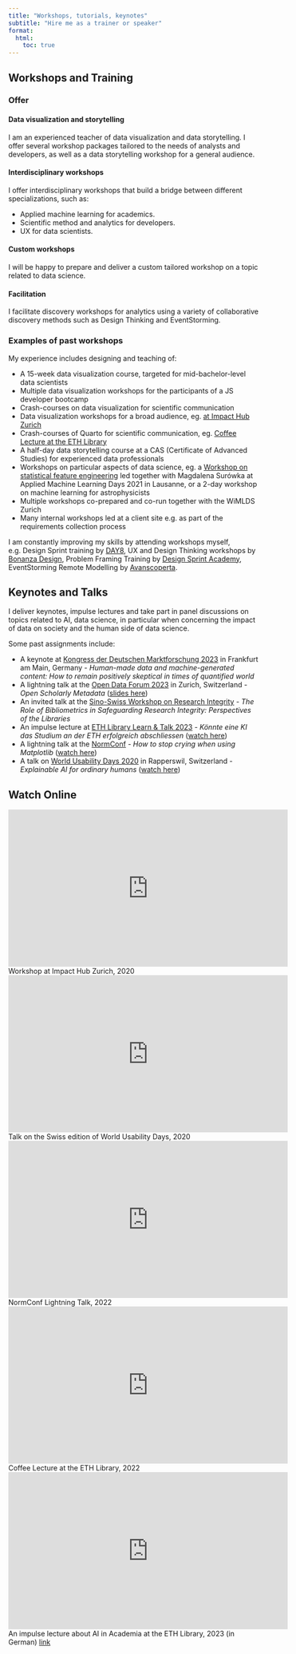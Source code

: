 ```yaml
---
title: "Workshops, tutorials, keynotes"
subtitle: "Hire me as a trainer or speaker"
format:
  html:
    toc: true
---
```


## Workshops and Training  

### Offer 

::: {.service-list}
#### Data visualization and storytelling
I am an experienced teacher of data visualization and data storytelling. I offer several workshop packages tailored to the needs of analysts and developers, as well as a data storytelling workshop for a general audience.

#### Interdisciplinary workshops
I offer interdisciplinary workshops that build a bridge between different specializations, such as: 

- Applied machine learning for academics.  
- Scientific method and analytics for developers.   
- UX for data scientists.  

#### Custom workshops
I will be happy to prepare and deliver a custom tailored workshop on a topic related to data science.

#### Facilitation
I facilitate discovery workshops for analytics using a variety of collaborative discovery methods such as Design Thinking and EventStorming.
::: 

### Examples of past workshops  

My experience includes designing and teaching of: 

- A 15-week data visualization course, targeted for mid-bachelor-level data scientists 
- Multiple data visualization workshops for the participants of a JS developer bootcamp 
- Crash-courses on data visualization for scientific communication
- Data visualization workshops for a broad audience, eg. [at Impact Hub Zurich](#vid-impacthub) 
- Crash-courses of Quarto for scientific communication, eg. [Coffee Lecture at the ETH Library](#vid-coffee-quarto) 
- A half-day data storytelling course at a CAS (Certificate of Advanced Studies) for experienced data professionals
- Workshops on particular aspects of data science, eg. a [Workshop on statistical feature engineering](https://appliedmldays.org/events/amld-epfl-2021/workshops/back-to-the-feature-boost-your-ml-model-with-statistical-feature-engineering) led together with Magdalena Surówka at Applied Machine Learning Days 2021 in Lausanne, or a 2-day workshop on machine learning for astrophysicists 
- Multiple workshops co-prepared and co-run together with the WiMLDS Zurich 
- Many internal workshops led at a client site e.g. as part of the requirements collection process 

I am constantly improving my skills by attending workshops myself, e.g. Design Sprint training by [DAY8](https://day8.io/), UX and Design Thinking workshops by [Bonanza Design](https://www.bonanza-studios.com/), Problem Framing Training by [Design Sprint Academy](https://www.designsprint.academy/), EventStorming Remote Modelling by [Avanscoperta](https://www.avanscoperta.it). 


## Keynotes and Talks  

I deliver keynotes, impulse lectures and take part in panel discussions on topics related to AI, data science, in particular when concerning the impact of data on society and the human side of data science. 

Some past assignments include: 

- A keynote at [Kongress der Deutschen Marktforschung 2023](https://www.bvm.org/termine-weiterbildung/kongress-der-deutschen-marktforschung/nachlese/) in Frankfurt am Main, Germany - *Human-made data and machine-generated content: How to remain positively skeptical in times of quantified world*  
- A lightning talk at the [Open Data Forum 2023](https://opendata.ch/events/opendata-ch-2023-forum/) in Zurich, Switzerland - *Open Scholarly Metadata* ([slides here](https://opendata.ch/wordpress/files/2023/07/2023-06-16-Open-scholarly-metadata-export.pdf)) 
- An invited talk at the [Sino-Swiss Workshop on Research Integrity](https://swissnex.org/app/uploads/sites/10/2023/05/Sino-Swiss-Workshop-on-Research-Integrity-20230510.pdf) - *The Role of Bibliometrics in Safeguarding Research Integrity: Perspectives of the Libraries*
- An impulse lecture at [ETH Library Learn & Talk 2023](https://video.ethz.ch/events/2023/learn_and_talk/90baa469-f65d-4f9f-99c6-01d8e2e163de.html) - *Könnte eine KI das Studium an der ETH erfolgreich abschliessen* ([watch here](#vid-bibliothek-ki))
- A lightning talk at the [NormConf](https://normconf.com/) - *How to stop crying when using Matplotlib* ([watch here](#vid-normconf)) 
- A talk on [World Usability Days 2020](https://uxschweiz.ch/events/world-usability-day-2020/) in Rapperswil, Switzerland - *Explainable AI for ordinary humans* ([watch here](#vid-explainable-wud))  




## Watch Online  

:::  {.video-centered #vid-impacthub} 

<iframe width="560" height="315" src="https://www.youtube.com/embed/Q1_xEFo2OJM?si=Y2lzjKRA5fhk7_5M" title="YouTube video player" frameborder="0" allow="accelerometer; autoplay; clipboard-write; encrypted-media; gyroscope; picture-in-picture; web-share" allowfullscreen></iframe>
<figcaption class="figure-caption">Workshop at Impact Hub Zurich, 2020</figcaption>
::: 


:::  {.video-centered #vid-explainable-wud} 
<iframe width="560" height="315" src="https://www.youtube.com/embed/TsEQHyBU1N0?si=9Bzvfeaxpsp2pr8j" title="YouTube video player" frameborder="0" allow="accelerometer; autoplay; clipboard-write; encrypted-media; gyroscope; picture-in-picture; web-share" allowfullscreen></iframe>
<figcaption class="figure-caption">Talk on the Swiss edition of World Usability Days, 2020</figcaption>
::: 

:::  {.video-centered #vid-normconf} 
<iframe width="560" height="315" src="https://www.youtube.com/embed/vjQIaepijbE?si=P7GZVAY_99ui_BAx" title="YouTube video player" frameborder="0" allow="accelerometer; autoplay; clipboard-write; encrypted-media; gyroscope; picture-in-picture; web-share" allowfullscreen></iframe>
<figcaption class="figure-caption">NormConf Lightning Talk, 2022</figcaption>
::: 

:::  {.video-centered #vid-coffee-quarto} 
<iframe width="560" height="315" src="https://www.youtube.com/embed/l204f-lsuDo?si=wNXxB-my9oOZVS5S" title="YouTube video player" frameborder="0" allow="accelerometer; autoplay; clipboard-write; encrypted-media; gyroscope; picture-in-picture; web-share" allowfullscreen></iframe>
<figcaption class="figure-caption">Coffee Lecture at the ETH Library, 2022</figcaption>
::: 


:::  {.video-centered #vid-bibliothek-ki} 
<iframe width="560" height="315" src="https://video.ethz.ch/etc/designs/mmp/video/player.html?id=90baa469-f65d-4f9f-99c6-01d8e2e163de" frameborder="0" allowfullscreen></iframe>
<figcaption class="figure-caption">An impulse lecture about AI in Academia at the ETH Library, 2023 (in German) [link](https://video.ethz.ch/events/2023/learn_and_talk/90baa469-f65d-4f9f-99c6-01d8e2e163de.html)</figcaption>
::: 